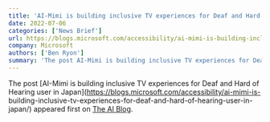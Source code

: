```yaml
---
title: 'AI-Mimi is building inclusive TV experiences for Deaf and Hard of Hearing user in Japan'
date: 2022-07-06
categories: ['News Brief']
url: https://blogs.microsoft.com/accessibility/ai-mimi-is-building-inclusive-tv-experiences-for-deaf-and-hard-of-hearing-user-in-japan/
company: Microsoft
authors: ['Ben Ryon']
summary: 'The post AI-Mimi is building inclusive TV experiences for Deaf and Hard of Hearing user in Japan appeared first on The AI Blog.'
---
```



The post [AI-Mimi is building inclusive TV experiences for Deaf and Hard of
Hearing user in Japan](https://blogs.microsoft.com/accessibility/ai-mimi-is-
building-inclusive-tv-experiences-for-deaf-and-hard-of-hearing-user-in-japan/)
appeared first on [The AI Blog](https://blogs.microsoft.com/ai).

